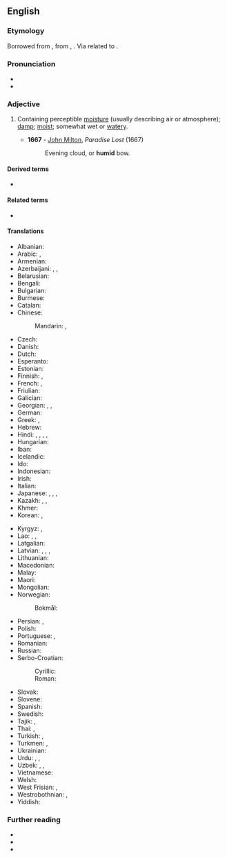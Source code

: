 ==English==

===Etymology===
Borrowed from {{der|en|fro|humide}}, from {{der|en|la|humidus}}, {{m|la|umidus|t=moist}}. Via {{der|en|ine-pro|*wegʷ-|t=wet}} related to {{cog|en|weaky}}.

===Pronunciation===
* {{IPA|en|/ˈhjuːmɪd/}}
* {{audio|en|en-us-humid.ogg|Audio (US)}}

===Adjective===
{{en-adj|humider}}

# Containing perceptible [[moisture]] (usually describing air or atmosphere); [[damp]]; [[moist]]; somewhat wet or [[watery]].
#: {{syn|en|damp|moist|Thesaurus:wet}}
#: {{ux|en|'''humid''' earth}}
#* '''1667''' - [[w:John Milton|John Milton]], ''Paradise Lost'' (1667)
#*: Evening cloud, or '''humid''' bow.

====Derived terms====
* {{l|en|humidor}}

====Related terms====
* {{l|en|humidity}}

====Translations====
{{trans-top|slightly wet}}
* Albanian: {{t+|sq|lagësht|alt=i lagësht}}
* Arabic: {{t|ar|رَطْب}}, {{t|ar|رَطِب}}
* Armenian: {{t+|hy|խոնավ}}
* Azerbaijani: {{t|az|rütubətli}}, {{t+|az|nəm}}, {{t|az|nəmli}}
* Belarusian: {{t|be|вільго́тны}}
* Bengali: {{t|bn|আর্দ্র}}
* Bulgarian: {{t+|bg|вла́жен}}
* Burmese: {{t+|my|စိုထိုင်း}}
* Catalan: {{t+|ca|humit}}
* Chinese:
*: Mandarin: {{t+|cmn|濕|sc=Hani}}, {{t+|cmn|湿|tr=shī|sc=Hani}}
* Czech: {{t+|cs|vlhký}}
* Danish: {{t+|da|fugtig}}
* Dutch: {{t+|nl|vochtig}}
* Esperanto: {{t|eo|humida}}
* Estonian: {{t|et|niiske}}
* Finnish: {{t+|fi|kostea}}, {{t|fi|humidi}}
* French: {{t+|fr|mouillé}}, {{t+|fr|humide}}
* Friulian: {{t|fur|umid}}
* Galician: {{t+|gl|húmido}}
* Georgian: {{t|ka|ნესტიანი}}, {{t|ka|ნოტიო}}, {{t|ka|ტენიანი}}
* German: {{t+|de|feucht}}
* Greek: {{t+|el|υγρός}}, {{t+|el|νοτερός}}
* Hebrew: {{t+|he|לַח|tr=lakh}}
* Hindi: {{t+|hi|नम}}, {{t+|hi|गीला}}, {{t+|hi|आर्द्र}}, {{t+|hi|तर}}, {{t+|hi|आबी}}
* Hungarian: {{t+|hu|nyirkos}}
* Iban: {{t|iba|embap}}
* Icelandic: {{t+|is|rakur}}
* Ido: {{t+|io|humida}}
* Indonesian: {{t+|id|lembap}}
* Irish: {{t|ga|taisíoch}}
* Italian: {{t+|it|umido}}
* Japanese: {{t|ja|[[湿気]]の[[多い]]|tr=しっけのおおい, shikke no ōi|sc=Jpan}}, {{t|ja|蒸し暑い|tr=むしあつい, mushiatsui|sc=Jpan}}, {{t|ja|湿っぽい|tr=しめっぽい, shimeppoi}}, {{t+|ja|湿る|tr=しめった, shimetta|alt=湿った}}
* Kazakh: {{t+|kk|дымқыл}}, {{t+|kk|сулы}}, {{t+|kk|ылғал}}
* Khmer: {{t+|km|សើម}}
* Korean: {{t|ko|[[습기]]가 [[많다]]}}, {{t+|ko|축축하다}}
{{trans-mid}}
* Kyrgyz: {{t+|ky|нымдуу}}, {{t|ky|жаан-чачындуу}}
* Lao: {{t|lo|ຊຸ່ມ}}, {{t|lo|ຈື້ນ}}, {{t|lo|ປຽກ}}
* Latgalian: {{t|ltg|volgons}}
* Latvian: {{t|lv|mitrs}}, {{t|lv|mikls}}, {{t|lv|valgs}}, {{t|lv|valgans}}
* Lithuanian: {{t|lt|drėgnas}}
* Macedonian: {{t|mk|влажен}}
* Malay: {{t|ms|lembap}}
* Maori: {{t|mi|haitutu}}
* Mongolian: {{t+|mn|чийглэг}}
* Norwegian:
*: Bokmål: {{t|nb|fuktig}}
* Persian: {{t+|fa|مرطوب|tr=martub}}, {{t+|fa|تر|tr=tar}}
* Polish: {{t+|pl|wilgotny}}
* Portuguese: {{t+|pt|úmido}}, {{t+|pt|húmido}}
* Romanian: {{t+|ro|umed}}
* Russian: {{t+|ru|вла́жный}}
* Serbo-Croatian:
*: Cyrillic: {{t|sh|вла̏жан}}
*: Roman: {{t+|sh|vlȁžan}}
* Slovak: {{t|sk|vlhký}}
* Slovene: {{t+|sl|vlažen}}
* Spanish: {{t+|es|húmedo}}
* Swedish: {{t+|sv|fuktig}}
* Tajik: {{t|tg|мартуб}}, {{t+|tg|тар}}
* Thai: {{t+|th|ชื้น}}, {{t+|th|เปียก}}
* Turkish: {{t+|tr|nemli}}, {{t+|tr|rutubetli}}
* Turkmen: {{t|tk|dymyk}}, {{t|tk|yzgarly}}
* Ukrainian: {{t|uk|воло́гий}}
* Urdu: {{t|ur|نم|tr=nam}}, {{t|ur|گیلا|tr=gīlā}}, {{t|ur|تر‎|tr=tar}}
* Uzbek: {{t+|uz|nam}}, {{t+|uz|hoʻl}}, {{t+|uz|zax}}
* Vietnamese: {{t+|vi|ẩm}}
* Welsh: {{t+|cy|llaith}}
* West Frisian: {{t|fy|fochtich}}, {{t|fy|damp}}
* Westrobothnian: {{t|gmq-bot|devu}}, {{t|gmq-bot|devø}}
* Yiddish: {{t|yi|פֿײַכט}}
{{trans-bottom}}

===Further reading===
* {{R:Webster 1913}}
* {{R:Century 1911}}
* {{R:OneLook}}